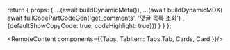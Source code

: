 
   return { 
    props: {
        ...(await buildDynamicMeta()),
        ...(await buildDynamicMDX(
          await fullCodePartCodeGen('get_comments', '댓글 목록 조회')
         , {defaultShowCopyCode: true, codeHighlight: true}))
    }
  }
};

<RemoteContent components={{Tabs, TabItem: Tabs.Tab, Cards, Card }}/>